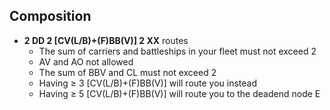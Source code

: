 {{Map/Header}}
{{Map/Info
|en = The Moray Sea
|jp = モーレイ海
|romaji = Mōrei kai
|strategy_name = Moray Sea Patrol
|strategy_name_ja = モーレイ海哨戒
|strategy_info = Advance into Northern waters and patrol the Moray Sea!
|strategy_info_ja = 北方海域に艦隊を進出させ、モーレイ海を哨戒せよ！
|exp_hq = 110
|exp_hq_boss = 1420
}}
{{MapBranchingTable
|title = 3-1 Branching Rules
|expand = true
|id = 3-1

|C -> B,D,F = 
*Meet '''ANY''' of the following to '''FORCE''' node D
**DD+DE ≤ 1
**CV(L/B) ≥ 3
*Chance of going to node B if meeting '''ANY''' of the following (''If the roll of getting this chance failed, this rule is skipped'')
**Fleet contains AV or AO (35%)
**BBV+CL+AS ≥ 3 (50%)
*Go to F if (F)BB(V)+CV(L/B) ≤ 2
*Otherwise, D

|D -> E/empty = * Do not meet the requirements to go to either F or G.
|D -> F = 
* Meet '''ALL''' of the following requirements:
** Do not meet the requirements to go to G.
** Amount of SS(V) ≤ 5
** Amount of (F)BB(V)+CV(L/B) ≤ 4
|D -> G = 
* Meet '''ALL''' of the following requirements:
** Fleet contains AS ([[Taigei]])
** Amount of SS(V) = 5
}}

==Composition==
* '''2 DD 2 [CV(L/B)+(F)BB(V)] 2 XX''' routes {{Event/Route|C|red|F|red|G|red}}
**The sum of carriers and battleships in your fleet must not exceed 2
**AV and AO not allowed
**The sum of BBV and CL must not exceed 2
**Having ≥ 3 [CV(L/B)+(F)BB(V)] will route you {{Event/Route|C|red|D|red|F|red|G|red}} instead
**Having ≥ 5 [CV(L/B)+(F)BB(V)] will route you to the deadend node E

{{Map/Footer}}